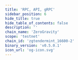 ```yaml
---
title: 'RPC, API, gRPC'
sidebar_position: 6
hide_title: true
hide_table_of_contents: false
description: ''
chain_name: 'ZeroGravity'
scope: 'testnet'
chain_id: 'zgtendermint_16600-2'
binary_version: 'v0.5.0.1'
icon_url: 'og-icon.svg'
---
```



<PageTitle
  iconUrl="img/og-icon.svg"
  title="ZeroGravity Public Endpoints"
  chainId="zgtendermint_16600-2"
  version="v0.5.0.1"
/>

<Endpoints
  api="https://og-t-api.noders.services"
  rpc="https://og-t-rpc.noders.services"
  grpc="https://og-t-grpc.noders.services:443"
  jsonRpc="https://og-t-json.noders.services"
/>
